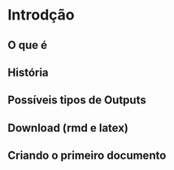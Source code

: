 # Introdção {#intro}

## O que é 

## História

## Possíveis tipos de Outputs

## Download (rmd e latex)

## Criando o primeiro documento